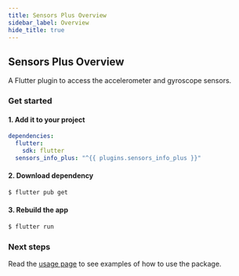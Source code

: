 ```yaml
---
title: Sensors Plus Overview
sidebar_label: Overview
hide_title: true
---
```


## Sensors Plus Overview

A Flutter plugin to access the accelerometer and gyroscope sensors.

### Get started

#### 1. Add it to your project

```yaml {4} title="pubspec.yaml"
dependencies:
  flutter:
    sdk: flutter
  sensors_info_plus: "^{{ plugins.sensors_info_plus }}"
```

#### 2. Download dependency

```bash
$ flutter pub get
```

#### 3. Rebuild the app

```bash
$ flutter run
```

### Next steps

Read the [usage page](usage) to see examples of how to use the package.
